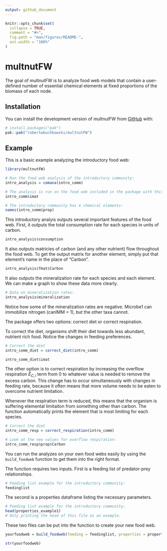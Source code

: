 ```yaml
---
output: github_document
---
```


<!-- README.md is generated from README.Rmd. Please edit that file -->

```r
knitr::opts_chunk$set(
  collapse = TRUE,
  comment = "#>",
  fig.path = "man/figures/README-",
  out.width = "100%"
)
```

# multnutFW

<!-- badges: start -->

<!-- badges: end -->

The goal of multnutFW is to analyze food web models that contain a user-defined number of essential chemical elements at fixed proportions of the biomass of each node.

## Installation

You can install the development version of multnutFW from [GitHub](https://github.com/) with:

``` r
# install.packages("pak")
pak::pak("robertwbuchkowski/multnutFW")
```

## Example

This is a basic example analyzing the introductory food web:

```r
library(multnutFW)

# Run the food web analysis of the introductory community:
intro_analysis = comana(intro_comm)

# The analysis is run on the food web included in the package with this feeding matrix:
intro_comm$imat

# The introductory community has 4 chemical elements:
names(intro_comm$prop)

```

This introductory analyis outputs several important features of the food web. First, it outputs the total consumption rate for each species in units of carbon.

```r
intro_analysis$consumption
```

It also outputs matricies of carbon (and any other nutrient) flow throughout the food web. To get the output matrix for another element, simply put that element's name in the place of "Carbon".

```r
intro_analysis$fmat$Carbon
```

It also outputs the mineralization rate for each species and each element. We can make a graph to show these data more clearly.

```r
# Data on mineralization rates:
intro_analysis$mineralization
```
Notice how some of the mineralization rates are negative. Microbe1 can immobilize nitrogen (canIMM = 1), but the other taxa cannot. 

The package offers two options: correct diet or correct respiration.

To correct the diet, organisms shift their diet towards less abundant, nutrient rich food. Notice the changes in feeding preferences.

```r
# Correct the diet
intro_comm_diet = correct_diet(intro_comm)

intro_comm_diet$imat
```
The other option is to correct respiration by increasing the overflow respiration $\hat{E}_{C,i}$ term from 0 to whatever value is needed to remove the excess carbon. This change has to occur simultaneously with changes in feeding rate, because it often means that more volume needs to be eaten to overcome nutrient limitation.

Whenever the respiration term is reduced, this means that the organism is suffering elemental limitaiton from something other than carbon. The function automatically prints the element that is most limiting for each species.

```r
# Correct the diet
intro_comm_resp = correct_respiration(intro_comm)

# Look at the new values for overflow respiration:
intro_comm_resp$prop$Carbon
```
You can run the analyzes on your own food webs easily by using the `build_foodweb` function to get them into the right format.

The function requires two inputs. First is a feeding list of predator-prey relationships.

```r
# Feeding list example for the introductory community:
feedinglist
```
The second is a properties dataframe listing the necessary parameters.

```r
# Feeding list example for the introductory community:
head(properties_example1)
# Only printing the head of this file as an example.
```

These two files can be put into the function to create your new food web.

```r
yourfoodweb = build_foodweb(feeding = feedinglist, properties = properties_example1)

str(yourfoodweb)
```
